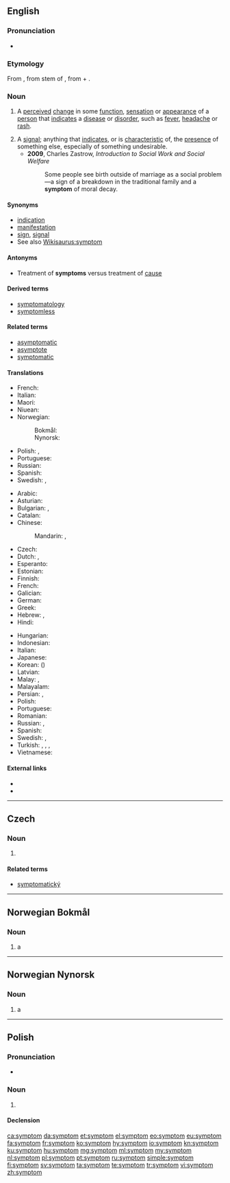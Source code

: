 {{also|Symptom}}
==English==

===Pronunciation===
* {{IPA|/ˈsɪm(p)təm/|lang=en}}

===Etymology===
From {{etyl|grc|en}} {{m|grc|σύμπτωμα||a happening, accident, symptom of disease}}, from stem of {{m|grc|συμπίπτω||Ι befall}}, from {{m|grc|συν-||together}} + {{m|grc|πίπτω||I fall}}.

===Noun===
{{en-noun}}

# {{label|en|medicine}} A [[perceived]] [[change]] in some [[function]], [[sensation]] or [[appearance]] of a [[person]] that [[indicates]] a [[disease]] or [[disorder]], such as [[fever]], [[headache]] or [[rash]].
# A [[signal]]; anything that [[indicate]]s, or is [[characteristic]] of, the [[presence]] of something else, especially of something undesirable.
#* '''2009''', Charles Zastrow, ''Introduction to Social Work and Social Welfare''
#*: Some people see birth outside of marriage as a social problem—a sign of a breakdown in the traditional family and a '''symptom''' of moral decay.

====Synonyms====
* [[indication]]
* [[manifestation]]
* [[sign]], [[signal]]
* See also [[Wikisaurus:symptom]]

====Antonyms====
* Treatment of '''symptoms''' versus treatment of [[cause]]

====Derived terms====
* [[symptomatology]]
* [[symptomless]]

====Related terms====
* [[asymptomatic]]
* [[asymptote]]
* [[symptomatic]]

====Translations====
{{trans-top|something that indicates a disease or disorder}}
* French: {{t+|fr|symptôme}}
* Italian: {{t+|it|sintomo}}
* Maori: {{t|mi|tohumate}}
* Niuean: {{t|niu|fakamailoga}}
* Norwegian:
*: Bokmål: {{t|nb|symptom|n}}
*: Nynorsk: {{t|nn|symptom|n}}
{{trans-mid}}
* Polish: {{t+|pl|objaw|m-in}}, {{t+|pl|symptom|m-in}}
* Portuguese: {{t+|pt|sintoma}}
* Russian: {{t+|ru|симптом|m|sc=Cyrl}}
* Spanish: {{t+|es|síntoma}}
* Swedish: {{t+|sv|symptom|n}}, {{t+|sv|symtom|n}}
{{trans-bottom}}

{{trans-top|indicators and characteristics of the presence of something else}}
* Arabic: {{t+|ar|عَرَض|m}}
* Asturian: {{t|ast|síntoma|m}}
* Bulgarian: {{t+|bg|признак|m|tr=prìznak|sc=Cyrl}}, {{t+|bg|симптом|m|tr=simptòm|sc=Cyrl}}
* Catalan: {{t+|ca|símptoma|m}}
* Chinese:
*: Mandarin: {{t|cmn|症狀|sc=Hani}}, {{t+|cmn|症状|tr=zhèngzhuàng|sc=Hani}}
* Czech: {{t|cs|příznak|m}}
* Dutch: {{t+|nl|symptoom|n}}, {{t+|nl|verschijnsel|n}}
* Esperanto: {{t+|eo|simptomo}}
* Estonian: {{t|et|sümptom}}
* Finnish: {{t+|fi|oire}}
* French: {{t+|fr|symptôme|m}}
* Galician: {{t|gl|síntoma|m}}
* German: {{t+|de|Symptom|n}}
* Greek: {{t+|el|σύμπτωμα|n}}
* Hebrew: {{t|he|תסמין|m|tr=tɑsmin|sc=Hebr}}, {{t+|he|סימפטום|m|tr=simptom|sc=Hebr}}
* Hindi: {{t|hi|लक्षण|tr=lakṣaṇ|sc=Deva}}
{{trans-mid}}
* Hungarian: {{t+|hu|tünet}}
* Indonesian: {{t+|id|gejala}}
* Italian: {{t+|it|sintomo|m}}
* Japanese: {{t+|ja|症状|tr=[[しょうじょう]], shōjō|sc=Jpan}}
* Korean: {{t+|ko|증상|sc=Kore}} ({{t+|ko|症狀|sc=Kore}})
* Latvian: {{t|lv|simptoms|m}}
* Malay: {{t|ms|gejala}}, {{t|ms|simptom}}
* Malayalam: {{t|ml|രോഗലക്ഷണം|tr=roga lakshaNam}}
* Persian: {{t|fa|سَمپتوم|tr=samptōm|sc=fa-Arab}}, {{t+|fa|اثر|tr=asar|sc=fa-Arab}}
* Polish: {{t+|pl|symptom|m-in}}
* Portuguese: {{t+|pt|sintoma|f}}
* Romanian: {{t|ro|simptomă}}
* Russian: {{t+|ru|при́знак|m}}, {{t+|ru|симпто́м|m}}
* Spanish: {{t+|es|síntoma|m}}
* Swedish: {{t+|sv|symptom}}, {{t+|sv|symtom|n}}
* Turkish: {{t+|tr|belirti}}, {{t+|tr|semptom}}, {{t+|tr|sendrom}}, {{t+|tr|araz}}
* Vietnamese: {{t+|vi|triệu chứng}}
{{trans-bottom}}

====External links====
* {{R:Webster 1913}}
* {{R:Century 1911}}

----

==Czech==

===Noun===
{{cs-noun|g=m}}

# {{l|en|symptom}}

====Related terms====
* [[symptomatický]]

----

==Norwegian Bokmål==
{{wikipedia|lang=no}}

===Noun===
{{head|nb|noun|g=n|definite singular|symptomet|indefinite plural|symptom|or|symptomer|definite plural|symptoma|or|symptomene}}

# a {{l|en|symptom}}

----

==Norwegian Nynorsk==
{{wikipedia|lang=nn}}

===Noun===
{{head|nn|noun|g=n|definite singular|symptomet|indefinite plural|symptom|definite plural|symptoma}}

# a {{l|en|symptom}}

----

==Polish==

===Pronunciation===
* {{audio|Pl-symptom.ogg|audio|lang=pl}}

===Noun===
{{pl-noun|m-in}}

# {{l|en|symptom}}

====Declension====
{{pl-decl-noun
|symptom|symptomy
|symptomu|symptomów
|symptomowi|symptomom
|symptom|symptomy
|symptomem|symptomami
|symptomie|symptomach
|symptomie|symptomy
}}

[[ca:symptom]]
[[da:symptom]]
[[et:symptom]]
[[el:symptom]]
[[eo:symptom]]
[[eu:symptom]]
[[fa:symptom]]
[[fr:symptom]]
[[ko:symptom]]
[[hy:symptom]]
[[io:symptom]]
[[kn:symptom]]
[[ku:symptom]]
[[hu:symptom]]
[[mg:symptom]]
[[ml:symptom]]
[[my:symptom]]
[[nl:symptom]]
[[pl:symptom]]
[[pt:symptom]]
[[ru:symptom]]
[[simple:symptom]]
[[fi:symptom]]
[[sv:symptom]]
[[ta:symptom]]
[[te:symptom]]
[[tr:symptom]]
[[vi:symptom]]
[[zh:symptom]]